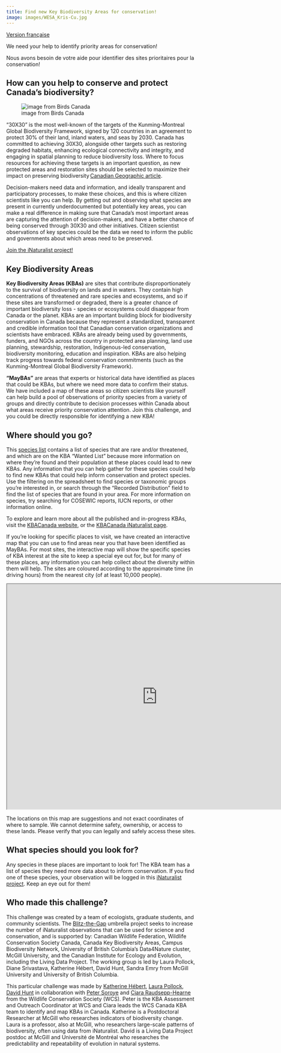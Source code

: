 ```yaml
---
title: Find new Key Biodiversity Areas for conservation!
image: images/WESA_Kris-Cu.jpg
---
```


[Version française](https://pollocklab.github.io/blitz-the-gap/challenges-fr/challenge2-mayBAs.html){.btn .btn-secondary .btn role="button"}

We need your help to identify priority areas for conservation! 

Nous avons besoin de votre aide pour identifier des sites prioritaires pour la conservation! 

## How can you help to conserve and protect Canada’s biodiversity?

![image from Birds Canada](images/KBA-photos-by-Amanda-Bichel.jpg)

“30X30” is the most well-known of the targets of the Kunming-Montreal Global Biodiversity Framework, signed by 120 countries in an agreement to protect 30% of their land, inland waters, and seas by 2030. Canada has committed to achieving 30X30, alongside other targets such as restoring degraded habitats, enhancing ecological connectivity and integrity, and engaging in spatial planning to reduce biodiversity loss. Where to focus resources for achieving these targets is an important question, as new protected areas and restoration sites should be selected to maximize their impact on preserving biodiversity [Canadian Geographic article](https://canadiangeographic.ca/articles/safeguarding-the-future-of-canadas-environment/).

Decision-makers need data and information, and ideally transparent and participatory processes, to make these choices, and this is where citizen scientists like you can help. By getting out and observing what species are present in currently underdocumented but potentially key areas, you can make a real difference in making sure that Canada’s most important areas are capturing the attention of decision-makers, and have a better chance of being conserved through 30X30 and other initiatives. Citizen scientist observations of key species could be the data we need to inform the public and governments about which areas need to be preserved. 

[Join the iNaturalist project!](https://inaturalist.ca/projects/maybas-conservation-priorities-in-canada){.btn .btn-primary .btn role="button"}

## Key Biodiversity Areas 

__Key Biodiversity Areas (KBAs)__ are sites that contribute disproportionately to the survival of biodiversity on lands and in waters. They contain high concentrations of threatened and rare species and ecosystems, and so if these sites are transformed or degraded, there is a greater chance of important biodiversity loss - species or ecosystems could disappear from Canada or the planet. KBAs are an important building block for biodiversity conservation in Canada because they represent a standardized, transparent and credible information tool that Canadian conservation organizations and scientists have embraced. KBAs are already being used by governments, funders, and NGOs across the country in protected area planning, land use planning, stewardship, restoration, Indigenous-led conservation, biodiversity monitoring, education and inspiration. KBAs are also helping track progress towards federal conservation commitments (such as the Kunming-Montreal Global Biodiversity Framework). 

__“MayBAs”__ are areas that experts or historical data have identified as places that could be KBAs, but where we need more data to confirm their status. We have included a map of these areas so citizen scientists like yourself can help build a pool of observations of priority species from a variety of groups and directly contribute to decision processes within Canada about what areas receive priority conservation attention. Join this challenge, and you could be directly responsible for identifying a new KBA!  

## Where should you go?

This [species list](https://docs.google.com/spreadsheets/d/13sVfHA7ZQC7CR3s1qJyea5NH210DEXG2/edit?usp=sharing&ouid=100802341057493756245&rtpof=true&sd=true) contains a list of species that are rare and/or threatened, and which are on the KBA “Wanted List” because more information on where they’re found and their population at these places could lead to new KBAs. Any information that you can help gather for these species could help to find new KBAs that could help inform conservation and protect species. Use the filtering on the spreadsheet to find species or taxonomic groups you’re interested in, or search through the “Recorded Distribution” field to find the list of species that are found in your area. For more information on species, try searching for COSEWIC reports, IUCN reports, or other information online. 

To explore and learn more about all the published and in-progress KBAs, visit the [KBACanada website](https://kbacanada.org/explore/map-viewer/), or the [KBACanada iNaturalist page](https://www.inaturalist.org/projects/key-biodiversity-areas-of-canada). 

If you’re looking for specific places to visit, we have created an interactive map that you can use to find areas near you that have been identified as MayBAs. For most sites, the interactive map will show the specific species of KBA interest at the site to keep a special eye out for, but for many of these places, any information you can help collect about the diversity within them will help. The sites are coloured according to the approximate time (in driving hours) from the nearest city (of at least 10,000 people).

```{=html}
<iframe width="800" height="600" src="https://pollocklab.github.io/blitzthegap-mayBA/challenge_mayBA_map.html" title="MayBAs in Canada" data-external="1"></iframe>
```

:::{.callout-warning}
The locations on this map are suggestions and not exact coordinates of where to sample. We cannot determine safety, ownership, or access to these lands. Please verify that you can legally and safely access these sites.
:::

## What species should you look for?

Any species in these places are important to look for! The KBA team has a list of species they need more data about to inform conservation. If you find one of these species, your observation will be logged in this [iNaturalist project](https://inaturalist.ca/projects/maybas-conservation-priorities-in-canada). Keep an eye out for them!

## Who made this challenge?

This challenge was created by a team of ecologists, graduate students, and community scientists. The [Blitz-the-Gap](https://blitzthegap.org/) umbrella project seeks to increase the number of iNaturalist observations that can be used for science and conservation, and is supported by: Canadian Wildlife Federation, Wildlife Conservation Society Canada, Canada Key Biodiversity Areas, Campus Biodiversity Network, University of British Columbia’s Data4Nature cluster, McGill University, and the Canadian Institute for Ecology and Evolution, including the Living Data Project. The working group is led by Laura Pollock, Diane Srivastava, Katherine Hébert, David Hunt, Sandra Emry from McGill University and University of British Columbia. 

This particular challenge was made by [Katherine Hébert](https://katherinehebert.github.io/), [Laura Pollock](https://qbiodiversity.org/), [David Hunt](https://davidagahunt.weebly.com/about.html) in collaboration with [Peter Soroye](https://wcscanada.org/about/contact/peter-soroye/) and [Ciara Raudsepp-Hearne](https://wcscanada.org/about/contact/ciara-raudsepp-hearne/) from the Wildlife Conservation Society (WCS). Peter is the KBA Assessment and Outreach Coordinator at WCS and Ciara leads the WCS Canada KBA team to identify and map KBAs in Canada. Katherine is a Postdoctoral Researcher at McGill who researches indicators of biodiversity change. Laura is a professor, also at McGill, who researchers large-scale patterns of biodiversity, often using data from iNaturalist. David is a Living Data Project postdoc at McGill and Université de Montréal who researches the predictability and repeatability of evolution in natural systems. 
